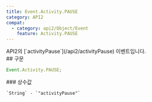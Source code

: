 ```yaml
---
title: Event.Activity.PAUSE
category: API2
compat:
  - category: api2/Object/Event
    feature: Activity.PAUSE
---
```


<Section>
  API2의 [`activityPause`](/api2/activityPause) 이벤트입니다.
</Section>
<Section>
  ## 구문

  ~~~js
  Event.Activity.PAUSE;
  ~~~

  <Section>
    ### 상수값

    `String` - `"activityPause"`
  </Section>
</Section>